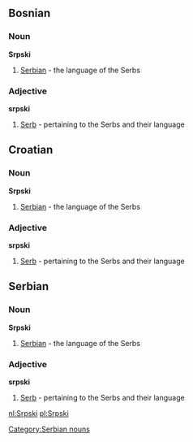 ==Bosnian== 
===Noun===
'''Srpski'''
#[[Serbian]] - the language of the Serbs

===Adjective===
'''srpski'''
#[[Serb]] - pertaining to the Serbs and their language

==Croatian== 
===Noun===
'''Srpski'''
#[[Serbian]] - the language of the Serbs

===Adjective===
'''srpski'''
#[[Serb]] - pertaining to the Serbs and their language

==Serbian== 
===Noun===
'''Srpski'''
#[[Serbian]] - the language of the Serbs

===Adjective===
'''srpski'''
#[[Serb]] - pertaining to the Serbs and their language

[[Category:Serbian nouns]]

[[nl:Srpski]]
[[pl:Srpski]]